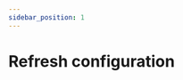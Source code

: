 ```yaml
---
sidebar_position: 1
---
```



# Refresh configuration

<Title
  pre={['📖 User Guide', '🧮 Processing']}
  title={'Refresh configuration'}
  version={VERSION}
/>

<Fragment>
  Digest your <ExcelIcon /> configuration file and copy all its information
  inside your <StorageIcon /> storage file.
</Fragment>
